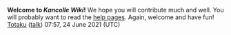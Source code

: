 '''Welcome to ''Kancolle Wiki''!'''
We hope you will contribute much and well.
You will probably want to read the [https://www.mediawiki.org/wiki/Special:MyLanguage/Help:Contents help pages].
Again, welcome and have fun! [[User:Totaku|Totaku]] ([[User talk:Totaku|talk]]) 07:57, 24 June 2021 (UTC)